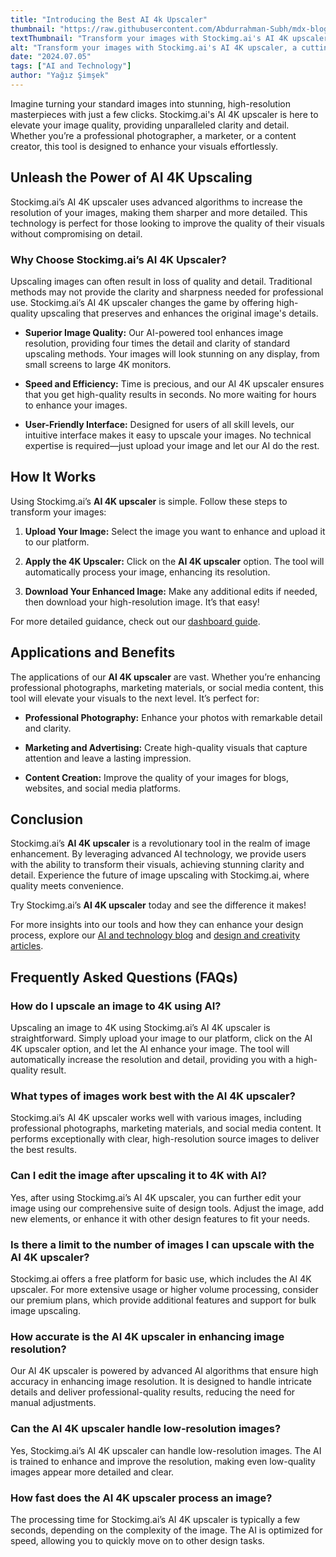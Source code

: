 ```yaml
---
title: "Introducing the Best AI 4k Upscaler"
thumbnail: "https://raw.githubusercontent.com/Abdurrahman-Subh/mdx-blog/main/images/upsc-thumb.png"
textThumbnail: "Transform your images with Stockimg.ai's AI 4K upscaler, a cutting-edge tool that enhances image resolution and quality. Ideal for professional photographers, marketers, and content creators, this feature delivers remarkable clarity and detail, making your visuals stand out."
alt: "Transform your images with Stockimg.ai's AI 4K upscaler, a cutting-edge tool that enhances image resolution and quality. Ideal for professional photographers, marketers, and content creators, this feature delivers remarkable clarity and detail, making your visuals stand out."
date: "2024.07.05"
tags: ["AI and Technology"]
author: "Yağız Şimşek"
---
```


<CustomImage
    src="https://raw.githubusercontent.com/Abdurrahman-Subh/mdx-blog/main/images/upsc-tmb.png"
    alt="Stockimg.ai AI 4K upscaler"
/>

Imagine turning your standard images into stunning, high-resolution masterpieces with just a few clicks. Stockimg.ai's AI 4K upscaler is here to elevate your image quality, providing unparalleled clarity and detail. Whether you’re a professional photographer, a marketer, or a content creator, this tool is designed to enhance your visuals effortlessly.

## Unleash the Power of AI 4K Upscaling

Stockimg.ai’s AI 4K upscaler uses advanced algorithms to increase the resolution of your images, making them sharper and more detailed. This technology is perfect for those looking to improve the quality of their visuals without compromising on detail.

### Why Choose Stockimg.ai’s AI 4K Upscaler?

Upscaling images can often result in loss of quality and detail. Traditional methods may not provide the clarity and sharpness needed for professional use. Stockimg.ai’s AI 4K upscaler changes the game by offering high-quality upscaling that preserves and enhances the original image's details.

- **Superior Image Quality:** Our AI-powered tool enhances image resolution, providing four times the detail and clarity of standard upscaling methods. Your images will look stunning on any display, from small screens to large 4K monitors.

- **Speed and Efficiency:** Time is precious, and our AI 4K upscaler ensures that you get high-quality results in seconds. No more waiting for hours to enhance your images.

- **User-Friendly Interface:** Designed for users of all skill levels, our intuitive interface makes it easy to upscale your images. No technical expertise is required—just upload your image and let our AI do the rest.

## How It Works

<CustomImage
    src="https://raw.githubusercontent.com/Abdurrahman-Subh/mdx-blog/main/images/upsc-canvas.png"
    alt="Stockimg.ai AI 4K upscaler process"
/>

Using Stockimg.ai’s **AI 4K upscaler** is simple. Follow these steps to transform your images:

1. **Upload Your Image:** Select the image you want to enhance and upload it to our platform.

2. **Apply the 4K Upscaler:** Click on the **AI 4K upscaler** option. The tool will automatically process your image, enhancing its resolution.

3. **Download Your Enhanced Image:** Make any additional edits if needed, then download your high-resolution image. It’s that easy!

For more detailed guidance, check out our [dashboard guide](https://stockimg.ai/blog/guide/how-to-use-stockimg-ui).

## Applications and Benefits

The applications of our **AI 4K upscaler** are vast. Whether you’re enhancing professional photographs, marketing materials, or social media content, this tool will elevate your visuals to the next level. It’s perfect for:

- **Professional Photography:** Enhance your photos with remarkable detail and clarity.

- **Marketing and Advertising:** Create high-quality visuals that capture attention and leave a lasting impression.

- **Content Creation:** Improve the quality of your images for blogs, websites, and social media platforms.

## Conclusion

Stockimg.ai’s **AI 4K upscaler** is a revolutionary tool in the realm of image enhancement. By leveraging advanced AI technology, we provide users with the ability to transform their visuals, achieving stunning clarity and detail. Experience the future of image upscaling with Stockimg.ai, where quality meets convenience.

Try Stockimg.ai’s **AI 4K upscaler** today and see the difference it makes!

For more insights into our tools and how they can enhance your design process, explore our [AI and technology blog](https://stockimg.ai/blog/ai-and-technology) and [design and creativity articles](https://stockimg.ai/blog/design-and-creativity).

## Frequently Asked Questions (FAQs)

### How do I upscale an image to 4K using AI?

Upscaling an image to 4K using Stockimg.ai’s AI 4K upscaler is straightforward. Simply upload your image to our platform, click on the AI 4K upscaler option, and let the AI enhance your image. The tool will automatically increase the resolution and detail, providing you with a high-quality result.

### What types of images work best with the AI 4K upscaler?

Stockimg.ai’s AI 4K upscaler works well with various images, including professional photographs, marketing materials, and social media content. It performs exceptionally with clear, high-resolution source images to deliver the best results.

### Can I edit the image after upscaling it to 4K with AI?

Yes, after using Stockimg.ai’s AI 4K upscaler, you can further edit your image using our comprehensive suite of design tools. Adjust the image, add new elements, or enhance it with other design features to fit your needs.

### Is there a limit to the number of images I can upscale with the AI 4K upscaler?

Stockimg.ai offers a free platform for basic use, which includes the AI 4K upscaler. For more extensive usage or higher volume processing, consider our premium plans, which provide additional features and support for bulk image upscaling.

### How accurate is the AI 4K upscaler in enhancing image resolution?

Our AI 4K upscaler is powered by advanced AI algorithms that ensure high accuracy in enhancing image resolution. It is designed to handle intricate details and deliver professional-quality results, reducing the need for manual adjustments.

### Can the AI 4K upscaler handle low-resolution images?

Yes, Stockimg.ai’s AI 4K upscaler can handle low-resolution images. The AI is trained to enhance and improve the resolution, making even low-quality images appear more detailed and clear.

### How fast does the AI 4K upscaler process an image?

The processing time for Stockimg.ai’s AI 4K upscaler is typically a few seconds, depending on the complexity of the image. The AI is optimized for speed, allowing you to quickly move on to other design tasks.